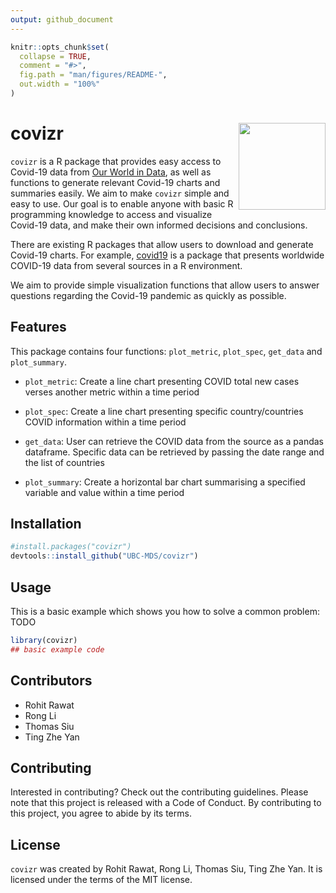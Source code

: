 ```yaml
---
output: github_document
---
```


<!-- README.md is generated from README.Rmd. Please edit that file -->

```r
knitr::opts_chunk$set(
  collapse = TRUE,
  comment = "#>",
  fig.path = "man/figures/README-",
  out.width = "100%"
)
```

# covizr <img src='img/logo.png' align="right" height="139" />

<!-- badges: start -->
<!-- badges: end -->

`covizr` is a R package that provides easy access to Covid-19 data from [Our World in Data](https://ourworldindata.org/coronavirus), as well as functions to generate relevant Covid-19 charts and summaries easily. We aim to make `covizr` simple and easy to use. Our goal is to enable anyone with basic R programming knowledge to access and visualize Covid-19 data, and make their own informed decisions and conclusions.

There are existing R packages that allow users to download and generate Covid-19 charts. For example, [covid19](https://github.com/covid19datahub/COVID19/) is a package that presents worldwide COVID-19 data from several sources in a R environment.

We aim to provide simple visualization functions that allow users to answer questions regarding the Covid-19 pandemic as quickly as possible.

## Features

This package contains four functions: `plot_metric`, `plot_spec`, `get_data` and `plot_summary`.

* `plot_metric`: Create a line chart presenting COVID total new cases verses another metric within a time period

* `plot_spec`: Create a line chart presenting specific country/countries COVID information within a time period

* `get_data`: User can retrieve the COVID data from the source as a pandas dataframe. Specific data can be retrieved by passing the date range and the list of countries

* `plot_summary`: Create a horizontal bar chart summarising a specified variable and value within a time period


## Installation

``` r
#install.packages("covizr")
devtools::install_github("UBC-MDS/covizr")
```

## Usage

This is a basic example which shows you how to solve a common problem:
TODO

```r
library(covizr)
## basic example code
```

## Contributors

* Rohit Rawat
* Rong Li
* Thomas Siu
* Ting Zhe Yan

## Contributing

Interested in contributing? Check out the contributing guidelines. Please note that this project is released with a Code of Conduct. By contributing to this project, you agree to abide by its terms.

## License

`covizr` was created by Rohit Rawat, Rong Li, Thomas Siu, Ting Zhe Yan. It is licensed under the terms of the MIT license.
